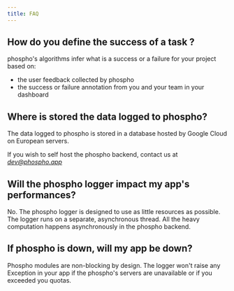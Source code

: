 ```yaml
---
title: FAQ
---
```


## How do you define the success of a task ?

phospho's algorithms infer what is a success or a failure for your project based on:

- the user feedback collected by phospho
- the success or failure annotation from you and your team in your dashboard

## Where is stored the data logged to phospho?

The data logged to phospho is stored in a database hosted by Google Cloud on European servers.

If you wish to self host the phospho backend, contact us at *dev@phospho.app*

## Will the phospho logger impact my app's performances?

No. The phospho logger is designed to use as little resources as possible. The logger runs on a separate, asynchronous thread. All the heavy computation happens asynchronously in the phospho backend.

## If phospho is down, will my app be down?

Phospho modules are non-blocking by design. The logger won't raise any Exception in your app if the phospho's servers are unavailable or if you exceeded you quotas.
